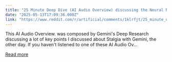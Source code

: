 ```yaml
---
title: "25 Minute Deep Dive (AI Audio Overview) discussing the Neural Network I've taught a Voice Model"
date: "2025-05-13T17:09:36.000Z"
link: "https://www.reddit.com/r/artificial/comments/1klrfjt/25_minute_deep_dive_ai_audio_overview_discussing/"
---
```


This AI Audio Overview. was composed by Gemini's Deep Research discussing a lot of key points I discussed about Stalgia with Gemini, the other day.
 If you haven't listened to one of these AI Audio Ov...

[Read more](https://www.reddit.com/r/artificial/comments/1klrfjt/25_minute_deep_dive_ai_audio_overview_discussing/)
